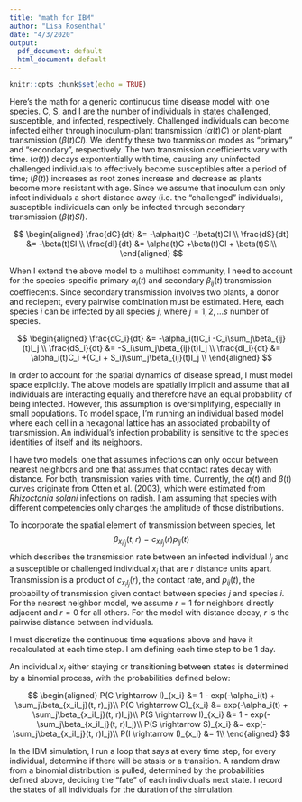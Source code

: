 ```yaml
---
title: "math for IBM"
author: "Lisa Rosenthal"
date: "4/3/2020"
output:
  pdf_document: default
  html_document: default
---
```


```r
knitr::opts_chunk$set(echo = TRUE)
```

Here's the math for a generic continuous time disease model with one species. C, S, and I are the number of individuals in states challenged, susceptible, and infected, respectively. Challenged individuals can become infected either through inoculum-plant transmission ($\alpha(t)C$) or plant-plant transmission ($\beta(t)CI$). We identify these two tranmission modes as "primary" and "secondary", respectively. The two transmission coefficients vary with time. ($\alpha(t)$) decays expontentially with time, causing any uninfected challenged individuals to effectively become susceptibles after a period of time; ($\beta(t)$) increases as root zones increase and decrease as plants become more resistant with age. Since we assume that inoculum can only infect individuals a short distance away (i.e. the "challenged" individuals), susceptible individuals can only be infected through secondary transmission ($\beta(t)SI$). 


$$
\begin{aligned}
\frac{dC}{dt} &= -\alpha(t)C -\beta(t)CI \\
\frac{dS}{dt} &= -\beta(t)SI \\
\frac{dI}{dt} &= \alpha(t)C +\beta(t)CI +  \beta(t)SI\\
\end{aligned}
$$

When I extend the above model to a multihost community, I need to account for the species-specific primary $\alpha_i(t)$ and secondary $\beta_{ij}(t)$ transmission coeffiecents. Since secondary transmission involves two plants, a donor and reciepent, every pairwise combination must be estimated. Here, each species *i* can be infected by all species *j*, where $j=1, 2,... s$ number of species. 

$$
\begin{aligned}
\frac{dC_i}{dt} &= -\alpha_i(t)C_i -C_i\sum_j\beta_{ij}(t)I_j \\
\frac{dS_i}{dt} &= -S_i\sum_j\beta_{ij}(t)I_j \\
\frac{dI_i}{dt} &= \alpha_i(t)C_i +(C_i + S_i)\sum_j\beta_{ij}(t)I_j \\
\end{aligned}
$$

In order to account for the spatial dynamics of disease spread, I must model space explicitly. The above models are spatially implicit and assume that all individuals are interacting equally and therefore have an equal probability of being infected. However, this assumption is oversimplifying, especially in small populations. To model space, I'm running an individual based model where each cell in a hexagonal lattice has an associated probability of transmission. An individual's infection probability is sensitive to the species identities of itself and its neighbors.  

I have two models: one that assumes infections can only occur between nearest neighbors and one that assumes that contact rates decay with distance. For both, transmission varies with time. Currently, the $\alpha(t)$ and $\beta(t)$ curves originate from Otten et al. (2003), which were estimated from *Rhizoctonia solani* infections on radish. I am assuming that species with different competencies only changes the amplitude of those distributions.    

To incorporate the spatial element of transmission between species, let 
$$\beta_{x_iI_j}(t, r) = c_{x_iI_j}(r)p_{ij}(t)$$ 
which describes the transmission rate between an infected individual $I_j$ and a susceptible or challenged individual $x_i$ that are $r$ distance units apart. Transmission is a product of $c_{x_iI_j}(r)$, the contact rate, and $p_{ij}(t)$, the probability of transmission given contact between species $j$ and species $i$. For the nearest neighbor model, we assume $r=1$ for neighbors directly adjacent and $r=0$ for all others. For the model with distance decay, $r$ is the pairwise distance between individuals.

I must discretize the continuous time equations above and have it recalculated at each time step. I am defining each time step to be 1 day.  

An individual $x_i$ either staying or transitioning between states is determined by a binomial process, with the probabilities defined below:

$$
\begin{aligned}
P(C \rightarrow I)_{x_i} &= 1 - exp(-\alpha_i(t) + \sum_j\beta_{x_iI_j}(t, r)_j)\\
P(C \rightarrow C)_{x_i} &= exp(-\alpha_i(t) + \sum_j\beta_{x_iI_j}(t, r)I_j)\\
P(S \rightarrow I)_{x_i} &= 1 - exp(- \sum_j\beta_{x_iI_j}(t, r)I_j)\\
P(S \rightarrow S)_{x_i} &= exp(- \sum_j\beta_{x_iI_j}(t, r)I_j)\\
P(I \rightarrow I)_{x_i} &= 1\\
\end{aligned}
$$

In the IBM simulation, I run a loop that says at every time step, for every individual, determine if there will be stasis or a transition. A random draw from a binomial distribution is pulled, determined by the probabilities defined above, deciding the "fate" of each individual's next state. I record the states of all individuals for the duration of the simulation. 








